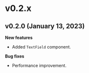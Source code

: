 # v0.2.x

## v0.2.0 (January 13, 2023)

**New features**

- Added `TextField` component.

**Bug fixes**

- Performance improvement.
